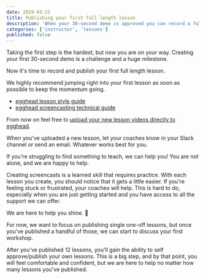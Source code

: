 ```yaml
---
date: 2019-03-21
title: Publishing your first full length lesson
description: 'When your 30-second demo is approved you can record a full-length lesson for publication.'
categories: ['instructor', 'lessons']
published: false
---
```



Taking the first step is the hardest, but now you are on your way. Creating your first 30-second demo is a challenge and a huge milestone.

Now it's time to record and publish your first full length lesson.

We highly recommend jumping right into your first lesson as soon as possible to keep the momentum going.

* [egghead lesson style guide](/instructor/style-guide)
* [egghead screencasting technical guide](/instructor/screencasting)

From now on feel free to [upload your new lesson videos directly to egghead](https://egghead.io/lesson_uploads/new).

When you've uploaded a new lesson, let your coaches know in your Slack channel or send an email. Whatever works best for you.

If you're struggling to find something to teach, we can help you! You are not alone, and we are happy to help.

Creating screencasts is a learned skill that requires practice. With each lesson you create, you should notice that it gets a little easier. If you're feeling stuck or frustrated, your coaches will help. This is hard to do, especially when you are just getting started and you have access to all the support we can offer.
 
We are here to help you shine. 🙌

For now, we want to focus on publishing single one-off lessons, but once you've published a handful of those, we can start to discuss your first workshop.

After you've published 12 lessons, you'll gain the ability to self approve/publish your own lessons. This is a big step, and by that point, you will feel comfortable and confident, but we are here to help no matter how many lessons you've published.